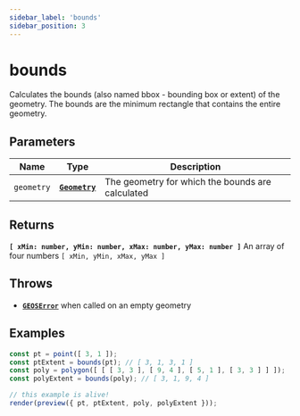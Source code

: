 ```yaml
---
sidebar_label: 'bounds'
sidebar_position: 3
---
```


# bounds

Calculates the bounds (also named bbox - bounding box or extent) of the geometry.
The bounds are the minimum rectangle that contains the entire geometry.

## Parameters

| Name | Type | Description |
| --- | :-: | --- |
| `geometry` | [**`Geometry`**](../types/Geometry/index.mdx) | The geometry for which the bounds are calculated |

## Returns

**`[ xMin: number, yMin: number, xMax: number, yMax: number ]`** An array of four numbers `[ xMin, yMin, xMax, yMax ]`

## Throws

- [**`GEOSError`**](../types/errors.mdx#GEOSError) when called on an empty geometry

## Examples

```js live noInline
const pt = point([ 3, 1 ]);
const ptExtent = bounds(pt); // [ 3, 1, 3, 1 ]
const poly = polygon([ [ [ 3, 3 ], [ 9, 4 ], [ 5, 1 ], [ 3, 3 ] ] ]);
const polyExtent = bounds(poly); // [ 3, 1, 9, 4 ]

// this example is alive!
render(preview({ pt, ptExtent, poly, polyExtent }));
```

